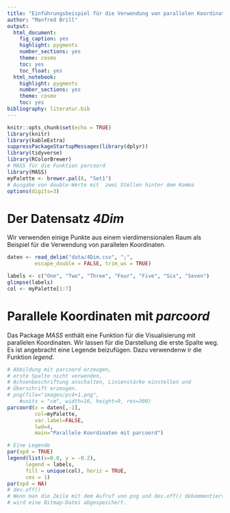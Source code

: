 ```yaml
---
title: "Einführungsbeispiel für die Verwendung von parallelen Koordinaten"
author: "Manfred Brill"
output: 
  html_document: 
    fig_caption: yes
    highlight: pygments
    number_sections: yes
    theme: cosmo
    toc: yes
    toc_float: yes
  html_notebook:
    highlight: pygments
    number_sections: yes
    theme: cosmo
    toc: yes    
bibliography: literatur.bib    
---
```


```r
knitr::opts_chunk$set(echo = TRUE)
library(knitr)
library(kableExtra)
suppressPackageStartupMessages(library(dplyr))
library(tidyverse)
library(RColorBrewer)
# MASS für die Funktion parcoord
library(MASS)
myPalette <- brewer.pal(8, "Set1")
# Ausgabe von double-Werte mit  zwei Stellen hinter dem Komma
options(digits=3)
```

# Der Datensatz *4Dim*
Wir verwenden einige Punkte aus einem vierdimensionalen Raum als Beispiel
für die Verwendung von parallelen Koordinaten.

```r
daten <- read_delim("data/4Dim.csv", ";", 
         escape_double = FALSE, trim_ws = TRUE)

labels <- c("One", "Two", "Three", "Four", "Five", "Six", "Seven")
glimpse(labels)
col <- myPalette[1:7]
```

# Parallele Koordinaten mit *parcoord*
Das Package *MASS* enthält eine Funktion für die Visualisierung mit parallelen Koordinaten.
Wir lassen für die Darstellung die erste Spalte weg. Es ist angebracht eine Legende
beizufügen. Dazu verwendenw ir die Funktion *legend*.

```r
# Abbildung mit parcoord erzeugen, 
# erste Spalte nicht verwenden,
# Achsenbeschriftung anschalten, Linienstärke einstellen und
# Überschrift erzeugen.
# png(file="images/pc4+1.png",
    #units = "cm", width=16, height=9, res=300)
parcoord(x = daten[,-1], 
         col=myPalette, 
         var.label=FALSE, 
         lwd=4,
         main="Parallele Koordinaten mit parcoord")

# Eine Legende
par(xpd = TRUE)
legend(list(x=0.8, y = -0.2), 
      legend = labels,
      fill = unique(col), horiz = TRUE,
      cex = 1)
par(xpd = NA)
# dev.off()
# Wenn man die Zeile mit dem Aufruf von png und dev.off() dekommentiert
# wird eine Bitmap-Datei abgespeichert.
```
